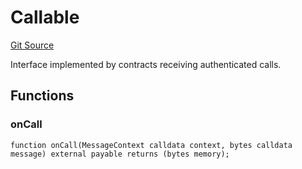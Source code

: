 # Callable
[Git Source](https://github.com/zeta-chain/protocol-contracts/blob/main/docs/src/contracts/evm/interfaces/IGatewayEVM.sol)

Interface implemented by contracts receiving authenticated calls.


## Functions
### onCall


```solidity
function onCall(MessageContext calldata context, bytes calldata message) external payable returns (bytes memory);
```

